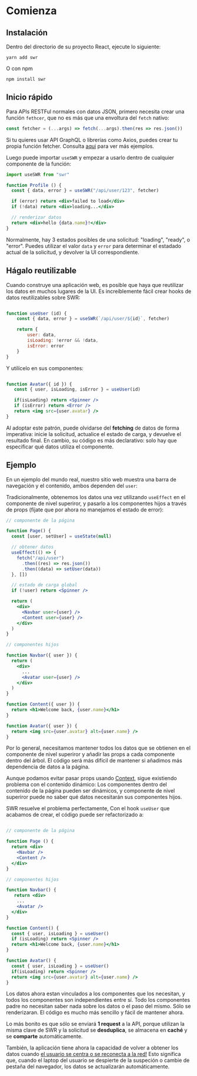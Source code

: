 
# Comienza

## Instalación

Dentro del directorio de su proyecto React, ejecute lo siguiente:

```plaintext
yarn add swr
```

O con npm

```plaintext
npm install swr
```

## Inicio rápido

Para APIs RESTFul normales con datos JSON, primero necesita crear una función `fethcer`, que no es más que una envoltura
del `fetch` nativo:

```jsx
const fetcher = (...args) => fetch(...args).then(res => res.json())
```

<Callout emoji="💡">
    Si tu quieres usar API GraphQL o librerías como Axios, puedes crear tu propia función fetcher. Consulta
    <Link href="/docs/data-fetching"><a href="/docs/data-fetching">aqui</a></Link> para ver más ejemplos.
</Callout>

Luego puede importar `useSWR` y empezar a usarlo dentro de cualquier componente de la función:

```jsx
import useSWR from "swr"

function Profile () {
  const { data, error } = useSWR("/api/user/123", fetcher)

  if (error) return <div>failed to load</div>
  if (!data) return <div>loading...</div>

  // renderizar datos
  return <div>hello {data.name}!</div>
}
```

Normalmente, hay 3 estados posibles de una solicitud: "loading", "ready", o "error". Puedes utilizar el valor
`data` y `error` para determinar el estadado actual de la solicitud, y devolver la UI correspondiente.

## Hágalo reutilizable

Cuando construye una aplicación web, es posible que haya que reutilizar los datos en muchos lugares de la UI.
Es increíblemente fácil crear hooks de datos reutilizables sobre SWR:

```jsx

function useUser (id) {
    const { data, error } = useSWR(`/api/user/${id}`, fetcher)

    return {
        user: data,
        isLoading: !error && !data,
        isError: error
    }
}

```

Y utilícelo en sus componentes:

```jsx

function Avatar({ id }) {
   const { user, isLoading, isError } = useUser(id)

   if(isLoading) return <Spinner />
   if (isError) return <Error />
   return <img src={user.avatar} />
}

```

Al adoptar este patrón, puede olvidarse del **fetching** de datos de forma imperativa: inicie la solicitud,
actualice el estado de carga, y devuelve el resultado final. En cambio, su código es más declarativo: solo hay
que especificar qué datos utiliza el componente.

## Ejemplo

En un ejemplo del mundo real, nuestro sitio web muestra una barra de navegación y el contenido,
ambos dependen del `user`:


<div className="mt-8">
  <Welcome/>
</div>

Tradicionalmente, obtenemos los datos una vez utilizando `useEffect` en el componente de nivel superiror, y pasarlo a los componentes hijos
a través de props (fíjate que por ahora no manejamos el estado de error):

```jsx highlight=7-11,17,18,27
// componente de la página

function Page() {
  const [user, setUser] = useState(null)

  // obtener datos
  useEffect(() => {
    fetch("/api/user")
      .then((res) => res.json())
      .then((data) => setUser(data))
  }, [])

  // estado de carga global
  if (!user) return <Spinner />

  return (
    <div>
      <Navbar user={user} />
      <Content user={user} />
    </div>
  )
}

// componentes hijos

function Navbar({ user }) {
  return (
    <div>
      ...
      <Avatar user={user} />
    </div>
  )
}

function Content({ user }) {
  return <h1>Welcome back, {user.name}</h1>
}

function Avatar({ user }) {
  return <img src={user.avatar} alt={user.name} />
}
```

Por lo general, necesitamos mantener todos los datos que se obtienen en el componente de nivel superiror y
añadir las props a cada componente dentro del árbol. El código será más difícil de mantener si añadimos más
dependencia de datos a la página.

Aunque podamos evitar pasar props usando [Context](https://reactjs.org/docs/context.html), sigue existiendo problema con el contenido dinámico:
Los componentes dentro del contenido de la página pueden ser dinámicos, y componente de nivel superiror puede no saber qué datos necesitarán sus componentes hijos.

SWR resuelve el problema perfectamente, Con el hook `useUser` que acabamos de crear, el código puede ser refactorizado a:

```jsx highlight=20,26

// componente de la página

function Page () {
  return <div>
    <Navbar />
    <Content />
  </div>
}

// componentes hijos

function Navbar() {
   return <div>
    ...
    <Avatar />
  </div>
}

function Content() {
  const { user, isLoading } = useUser()
  if (isLoading) return <Spinner />
  return <h1>Welcome back, {user.name}</h1>
}

function Avatar() {
  const { user, isLoading } = useUser()
  if(isLoading) return <Spinner />
  return <img src={user.avatar} alt={user.name} />
}

```

Los datos ahora estan vinculados a los componentes que los necesitan, y todos los componentes son independientes entre sí.
Todo los componentes padre no necesitan saber nada sobre los datos o el paso del mismo. Sólo se renderizaran. El código es mucho
más sencillo y fácil de mantener ahora.

Lo más bonito es que sólo se enviará **1 request** a la API, porque utilizan la misma clave de SWR y la solicitud se **desduplica**,
se almacena en **caché** y se **comparte** automáticamente.

También, la aplicación tiene ahora la capacidad de volver a obtener los datos cuando [el usuario se centra o se reconecta a la red!](/docs/revalidation)
Esto significa que, cuando el laptop del usuario se despierte de la suspeción o cambie de pestaña del navegador, los datos se actualizarán automáticamente.

